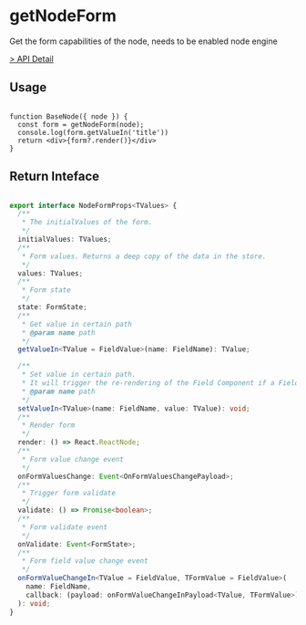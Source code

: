 # getNodeForm

Get the form capabilities of the node, needs to be enabled node engine

[> API Detail](https://flowgram-ai.org/auto-docs/editor/functions/getNodeForm.html)


## Usage

```tsx pure

function BaseNode({ node }) {
  const form = getNodeForm(node);
  console.log(form.getValueIn('title'))
  return <div>{form?.render()}</div>
}
```

## Return Inteface

```ts pure

export interface NodeFormProps<TValues> {
  /**
   * The initialValues of the form.
   */
  initialValues: TValues;
  /**
   * Form values. Returns a deep copy of the data in the store.
   */
  values: TValues;
  /**
   * Form state
   */
  state: FormState;
  /**
   * Get value in certain path
   * @param name path
   */
  getValueIn<TValue = FieldValue>(name: FieldName): TValue;

  /**
   * Set value in certain path.
   * It will trigger the re-rendering of the Field Component if a Field is related to this path
   * @param name path
   */
  setValueIn<TValue>(name: FieldName, value: TValue): void;
  /**
   * Render form
   */
  render: () => React.ReactNode;
  /**
   * Form value change event
   */
  onFormValuesChange: Event<OnFormValuesChangePayload>;
  /**
   * Trigger form validate
   */
  validate: () => Promise<boolean>;
  /**
   * Form validate event
   */
  onValidate: Event<FormState>;
  /**
   * Form field value change event
   */
  onFormValueChangeIn<TValue = FieldValue, TFormValue = FieldValue>(
    name: FieldName,
    callback: (payload: onFormValueChangeInPayload<TValue, TFormValue>) => void
  ): void;
}
```


